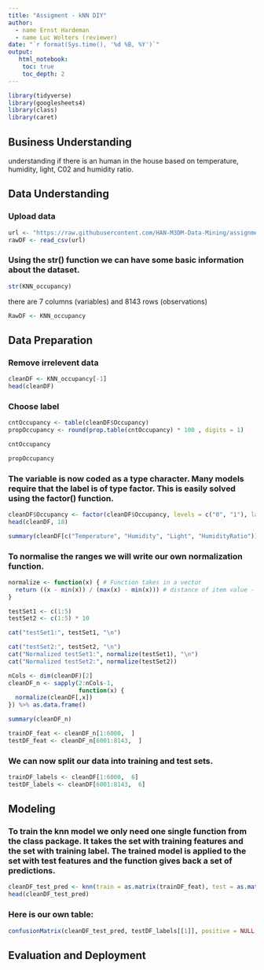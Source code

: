 ---
title: "Assigment - kNN DIY"
author:
  - name Ernst Hardeman
  - name Luc Wolters (reviewer)
date: "`r format(Sys.time(), '%d %B, %Y')`"
output:
   html_notebook:
    toc: true
    toc_depth: 2
---


```{r}
library(tidyverse)
library(googlesheets4)
library(class)
library(caret)
```


## Business Understanding
understanding if there is an human in the house based on temperature, humidity, light, C02 and humidity ratio.  


## Data Understanding

### Upload data
```{r}
url <- "https://raw.githubusercontent.com/HAN-M3DM-Data-Mining/assignments/master/datasets/KNN-occupancy.csv"
rawDF <- read_csv(url)
```

### Using the str() function we can have some basic information about the dataset.

```{r}
str(KNN_occupancy)
```
there are 7 columns (variables) and 8143 rows (observations)

```{r}
RawDF <- KNN_occupancy
```


## Data Preparation

### Remove irrelevent data
```{r}
cleanDF <- KNN_occupancy[-1]
head(cleanDF)
```

### Choose label
```{r}
cntOccupancy <- table(cleanDF$Occupancy)
propOccupancy <- round(prop.table(cntOccupancy) * 100 , digits = 1)

cntOccupancy
```
```{r}
propOccupancy
```

### The variable is now coded as a type character. Many models require that the label is of type factor. This is easily solved using the factor() function.

```{r}
cleanDF$Occupancy <- factor(cleanDF$Occupancy, levels = c("0", "1"), labels = c("No", "Yes"))
head(cleanDF, 10)
```


```{r}
summary(cleanDF[c("Temperature", "Humidity", "Light", "HumidityRatio")])
```

### To normalise the ranges we will write our own normalization function.

```{r}
normalize <- function(x) { # Function takes in a vector
  return ((x - min(x)) / (max(x) - min(x))) # distance of item value - minimum vector value divided by the range of all vector values
}

testSet1 <- c(1:5)
testSet2 <- c(1:5) * 10

cat("testSet1:", testSet1, "\n")
```
```{r}
cat("testSet2:", testSet2, "\n")
cat("Normalized testSet1:", normalize(testSet1), "\n")
cat("Normalized testSet2:", normalize(testSet2))
```
```{r}
nCols <- dim(cleanDF)[2]
cleanDF_n <- sapply(2:nCols-1,
                    function(x) {
  normalize(cleanDF[,x])
}) %>% as.data.frame()

summary(cleanDF_n)
```
```{r}
trainDF_feat <- cleanDF_n[1:6000,  ]
testDF_feat <- cleanDF_n[6001:8143,  ]
```


### We can now split our data into training and test sets.
```{r}
trainDF_labels <- cleanDF[1:6000,  6]
testDF_labels <- cleanDF[6001:8143,  6]
```


## Modeling

### To train the knn model we only need one single function from the class package. It takes the set with training features and the set with training label. The trained model is applied to the set with test features and the function gives back a set of predictions.
 

```{r}
cleanDF_test_pred <- knn(train = as.matrix(trainDF_feat), test = as.matrix(testDF_feat), cl = as.matrix(trainDF_labels), k = 21)
head(cleanDF_test_pred)
```

### Here is our own table:
```{r}
confusionMatrix(cleanDF_test_pred, testDF_labels[[1]], positive = NULL, dnn = c("Prediction", "True"))
```
## Evaluation and Deployment



